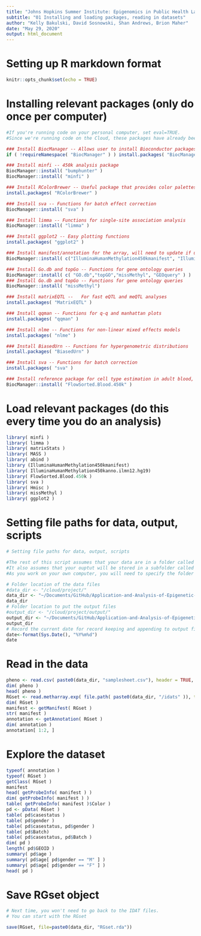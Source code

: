 ```yaml
---
title: "Johns Hopkins Summer Institute: Epigenomics in Public Health Lab 2020"
subtitle: "01 Installing and loading packages, reading in datasets"
author: "Kelly Bakulski, David Sosnowski, Shan Andrews, Brion Maher"
date: "May 29, 2020"
output: html_document
---
```


# Setting up R markdown format
```r
knitr::opts_chunk$set(echo = TRUE)
```

# Installing relevant packages (only do once per computer)
```r
#If you're running code on your personal computer, set eval=TRUE.
#Since we're running code on the Cloud, these packages have already been installed and it is not necessary to re-install. 

### Install BiocManager -- Allows user to install Bioconductor packages
if ( !requireNamespace( "BiocManager" ) ) install.packages( "BiocManager" )

### Install minfi -- 450k analysis package
BiocManager::install( "bumphunter" ) 
BiocManager::install( "minfi" )

### Install RColorBrewer -- Useful package that provides color palettes to help visualize data
install.packages( "RColorBrewer" )

### Install sva -- Functions for batch effect correction
BiocManager::install( "sva" )

### Install limma -- Functions for single-site association analysis
BiocManager::install( "limma" )

### Install ggplot2 -- Easy plotting functions
install.packages( "ggplot2" )

### Install manifest/annotation for the array, will need to update if using EPIC 850k array
BiocManager::install( c("IlluminaHumanMethylation450kmanifest", "IlluminaHumanMethylation450kanno.ilmn12.hg19"))

### Install Go.db and topGo -- Functions for gene ontology queries
BiocManager::install( c( "GO.db","topGO","missMethyl", "GEOquery" ) )
### Install Go.db and topGo -- Functions for gene ontology queries
BiocManager::install( "missMethyl")

### Install matrixEQTL --	For fast eQTL and meQTL analyses
install.packages( "MatrixEQTL" )

### Install qqman -- Functions for q-q and manhattan plots
install.packages( "qqman" )

### Install nlme -- Functions for non-linear mixed effects models
install.packages( "nlme" )

### Install BiasedUrn -- Functions for hypergenometric distributions
install.packages( "BiasedUrn" )

### Install sva -- Functions for batch correction
install.packages( "sva" )

### Install reference package for cell type estimation in adult blood, can switch depending on tissue of interest.
BiocManager::install( "FlowSorted.Blood.450k" )
```

# Load relevant packages (do this every time you do an analysis)
```r
library( minfi )
library( limma )
library( matrixStats )
library( MASS )
library( abind )
library (IlluminaHumanMethylation450kmanifest)
library( IlluminaHumanMethylation450kanno.ilmn12.hg19)
library( FlowSorted.Blood.450k )
library( sva )
library( Hmisc )
library( missMethyl ) 
library( ggplot2 )
```

# Setting file paths for data, output, scripts
```r
# Setting file paths for data, output, scripts

#The rest of this script assumes that your data are in a folder called "project" on the Cloud.
#It also assumes that your ouptut will be stored in a subfolder called "output" on the Cloud. 
#As you work on your own computer, you will need to specify the folder locations.

# Folder location of the data files
#data_dir <- "/cloud/project/"
data_dir <- "~/Documents/GitHub/Application-and-Analysis-of-Epigenetic-Data-in-Public-Health-Research/data/" #Kelly's personal computer directory
data_dir
# Folder location to put the output files
#output_dir <- "/cloud/project/output/"
output_dir <- "~/Documents/GitHub/Application-and-Analysis-of-Epigenetic-Data-in-Public-Health-Research/output/" #Kelly's personal computer directory
output_dir
# Record the current date for record keeping and appending to output file names
date<-format(Sys.Date(), "%Y%m%d") 
date
```

# Read in the data
```r
pheno <- read.csv( paste0(data_dir, "samplesheet.csv"), header = TRUE, stringsAsFactors = FALSE )
dim( pheno )
head( pheno )
RGset <- read.metharray.exp( file.path( paste0(data_dir, "/idats" )), targets = pheno, verbose = TRUE )
dim( RGset )
manifest <- getManifest( RGset )
str( manifest )
annotation <- getAnnotation( RGset )
dim( annotation )
annotation[ 1:2, ]
```

# Explore the dataset
```r
typeof( annotation )
typeof( RGset )
getClass( RGset )
manifest
head( getProbeInfo( manifest ) )
dim( getProbeInfo( manifest ) )
table( getProbeInfo( manifest )$Color )
pd <- pData( RGset )
table( pd$casestatus )
table( pd$gender )
table( pd$casestatus, pd$gender )
table( pd$Batch)
table( pd$casestatus, pd$Batch )
dim( pd )
length( pd$GEOID )
summary( pd$age )
summary( pd$age[ pd$gender == "M" ] )
summary( pd$age[ pd$gender == "F" ] )
head( pd )
```

# Save RGset object
```r
# Next time, you won't need to go back to the IDAT files.
# You can start with the RGset

save(RGset, file=paste0(data_dir, "RGset.rda"))
```
